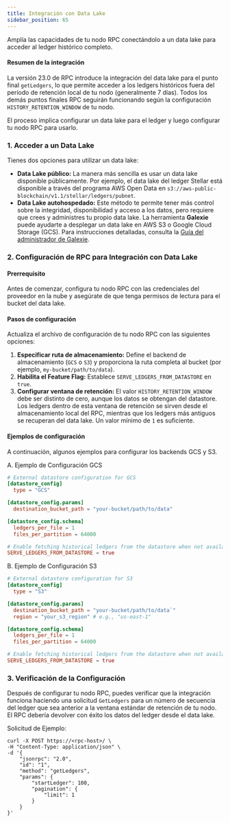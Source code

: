 ```yaml
---
title: Integración con Data Lake
sidebar_position: 65
---
```


Amplía las capacidades de tu nodo RPC conectándolo a un data lake para acceder al ledger histórico completo.

#### Resumen de la integración

La versión 23.0 de RPC introduce la integración del data lake para el punto final `getLedgers`, lo que permite acceder a los ledgers históricos fuera del período de retención local de tu nodo (generalmente 7 días). Todos los demás puntos finales RPC seguirán funcionando según la configuración `HISTORY_RETENTION_WINDOW` de tu nodo.

El proceso implica configurar un data lake para el ledger y luego configurar tu nodo RPC para usarlo.

### 1. Acceder a un Data Lake

Tienes dos opciones para utilizar un data lake:

- **Data Lake público:** La manera más sencilla es usar un data lake disponible públicamente. Por ejemplo, el data lake del ledger Stellar está disponible a través del programa AWS Open Data en `s3://aws-public-blockchain/v1.1/stellar/ledgers/pubnet`.
- **Data Lake autohospedado:** Este método te permite tener más control sobre la integridad, disponibilidad y acceso a los datos, pero requiere que crees y administres tu propio data lake. La herramienta **Galexie** puede ayudarte a desplegar un data lake en AWS S3 o Google Cloud Storage (GCS). Para instrucciones detalladas, consulta la [Guía del administrador de Galexie](../../../../data/indexers/build-your-own/galexie/README.mdx).

### 2. Configuración de RPC para Integración con Data Lake

#### Prerrequisito

Antes de comenzar, configura tu nodo RPC con las credenciales del proveedor en la nube y asegúrate de que tenga permisos de lectura para el bucket del data lake.

#### Pasos de configuración

Actualiza el archivo de configuración de tu nodo RPC con las siguientes opciones:

1. **Especificar ruta de almacenamiento:** Define el backend de almacenamiento (`GCS` o `S3`) y proporciona la ruta completa al bucket (por ejemplo, `my-bucket/path/to/data`).
2. **Habilita el Feature Flag:** Establece `SERVE_LEDGERS_FROM_DATASTORE` en `true`.
3. **Configurar ventana de retención:** El valor `HISTORY_RETENTION_WINDOW` debe ser distinto de cero, aunque los datos se obtengan del datastore. Los ledgers dentro de esta ventana de retención se sirven desde el almacenamiento local del RPC, mientras que los ledgers más antiguos se recuperan del data lake. Un valor mínimo de `1` es suficiente.

#### Ejemplos de configuración

A continuación, algunos ejemplos para configurar los backends GCS y S3.

A. Ejemplo de Configuración GCS

```toml
# External datastore configuration for GCS
[datastore_config]
  type = "GCS"

[datastore_config.params]
  destination_bucket_path = "your-bucket/path/to/data"

[datastore_config.schema]
  ledgers_per_file = 1
  files_per_partition = 64000

# Enable fetching historical ledgers from the datastore when not available locally
SERVE_LEDGERS_FROM_DATASTORE = true
```

B. Ejemplo de Configuración S3

```toml
# External datastore configuration for S3
[datastore_config]
  type = "S3"

[datastore_config.params]
  destination_bucket_path = "your-bucket/path/to/data`"
  region = "your_s3_region" # e.g., "us-east-1"

[datastore_config.schema]
  ledgers_per_file = 1
  files_per_partition = 64000

# Enable fetching historical ledgers from the datastore when not available locally
SERVE_LEDGERS_FROM_DATASTORE = true
```

### 3. Verificación de la Configuración

Después de configurar tu nodo RPC, puedes verificar que la integración funciona haciendo una solicitud `GetLedgers` para un número de secuencia del ledger que sea anterior a la ventana estándar de retención de tu nodo. El RPC debería devolver con éxito los datos del ledger desde el data lake.

Solicitud de Ejemplo:

```
curl -X POST https://<rpc-host>/ \
-H "Content-Type: application/json" \
-d '{
    "jsonrpc": "2.0",
    "id": "1",
    "method": "getLedgers",
    "params": {
        "startLedger": 100,
        "pagination": {
            "limit": 1
        }
    }
}'
```
